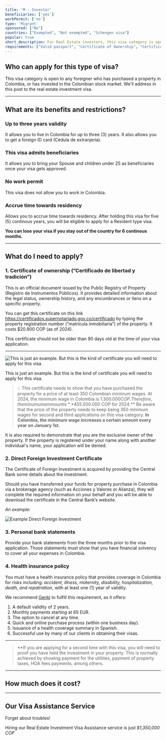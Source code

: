 ```yaml
---
title: 'M - Investor'
beneficiaries: ['yes']
workPermit: ['no']
type: 'Migrant'
sponsored: ["No"]
countries: ["Exempted", "Not exempted", "Schengen visa"]
popular: true
short_description: For Real Estate investors, this visa category is open to any passport holder from any nationality, who has purchased a property in Colombia for at least 350 Colombian Minimum Wages.
requirements: ["Valid passport", "Certificate of Ownership", "Certificate of Direct Foreign Investment", "Bank Statements", "Health Insurance"]
---
```


## Who can apply for this type of visa?

This visa category is open to any foreigner who has purchased a property in Colombia, or has invested in the Colombian stock market. We'll address in this post to the real estate investment visa.

---

## What are its benefits and restrictions?

### **Up to three years validity**

It allows you to live in Colombia for up to three (3) years. It also allows you to get a foreign ID card (Cédula de extranjería).

### **This visa admits beneficiaries**

It allows you to bring your Spouse and children under 25 as beneficiaries once your visa gets approved.

### **No work permit**

This visa does not allow you to work in Colombia.

### **Accrue time towards residency**

Allows you to accrue time towards residency. After holding this visa for five (5) continous years, you will be eligible to apply for a Resident type visa.

**You can lose your visa if you stay out of the country for 6 continous months.**

---

## What do I need to apply?

### 1. Certificate of ownership  (”Certificado de libertad y tradición”)

This is an official document issued by the Public Registry of Property (Registro de Instrumentos Públicos). It provides detailed information about the legal status, ownership history, and any encumbrances or liens on a specific property.

You can get this certificate on this link https://certificados.supernotariado.gov.co/certificado by typing the property registration number (“matrícula inmobiliaria”) of the property. It costs $20.900 COP (as of 2024).

This certificate should not be older than 90 days old at the time of your visa application.

---

<div class="flex items-center justify-center">
    <img src="/CLYT.webp" alt="This is just an example. But this is the kind of certificate you will need to apply for this visa." />
</div>

This is just an example. But this is the kind of certificate you will need to apply for this visa.


> 💡 This certificate needs to show that you have purchased the property for a price of at least 350 Colombian minimum wages. At 2024, the minimum wage in Colombia is $1.300.000 COP. Therefore, the minumum ammount is **$455.000.000 COP for 2024.**
Be aware that the price of the property needs to keep being 350 minimum wages for second and third applications on this visa category. **In Colombia, the minimum wage increases a certain amount every year on January 1st.**

It is also required to demonstrate that you are the exclusive owner of the property. If the property is registered under your name along with another individual's name, your application will be denied.


### **2. Direct Foreign Investment Certificate**

The Certificate of Foreign Investment is acquired by providing the Central Bank some details about the investment.

Should you have transferred your funds for property purchase in Colombia via a brokerage agency (such as Acciones y Valores or Alianza), they will complete the required information on your behalf and you will be able to download the certificate in the Central Bank’s website.

*An example:*
<div class="flex items-center justify-center">
    <img src="/CIED.png" alt="Example Direct Foreign Investment" />
</div>

### 3. Personal **bank statements**

Provide your bank statements from the three months prior to the visa application. Those statements must show that you have financial solvency to cover all your expenses in Colombia.

### **4. Health insurance policy**

You must have a health insurance policy that provides coverage in Colombia for risks including: *accident, illness, maternity, disability, hospitalization, death, and repatriation*, with at least one (1) year of validity.

We recommend [Genki](https://genki.world/?with=capitaleme) to fulfill this requirement, as it offers:

1. A default validity of 2 years.
2. Monthly payments starting at 65 EUR.
3. The option to cancel at any time.
4. Quick and online purchase process (within one business day).
5. Issuance of a health coverage summary in Spanish.
6. Successful use by many of our clients in obtaining their visas.

---

>**If you are applying for a second time with this visa, you will need to proof you have held the investment in your property. This is normally achieved by showing payment for the utilities, payment of property taxes, HOA fees payments, among others.
---
## How much does it cost?
<VisaCosts
    studyFees="54"
    issuanceFees="270"
    apostille={false}
    translation={false}
/>

---

## Our Visa Assistance Service

Forget about troubles!

Hiring our Real Estate Investment Visa Assistance service is just *$1,350,000 COP*